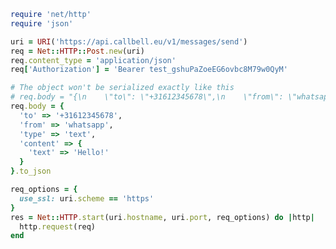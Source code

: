 ```ruby
require 'net/http'
require 'json'

uri = URI('https://api.callbell.eu/v1/messages/send')
req = Net::HTTP::Post.new(uri)
req.content_type = 'application/json'
req['Authorization'] = 'Bearer test_gshuPaZoeEG6ovbc8M79w0QyM'

# The object won't be serialized exactly like this
# req.body = "{\n    \"to\": \"+31612345678\",\n    \"from\": \"whatsapp\",\n    \"type\": \"text\",\n    \"content\": {\n      \"text\": \"Hello!\"\n    }\n  }"
req.body = {
  'to' => '+31612345678',
  'from' => 'whatsapp',
  'type' => 'text',
  'content' => {
    'text' => 'Hello!'
  }
}.to_json

req_options = {
  use_ssl: uri.scheme == 'https'
}
res = Net::HTTP.start(uri.hostname, uri.port, req_options) do |http|
  http.request(req)
end

```
